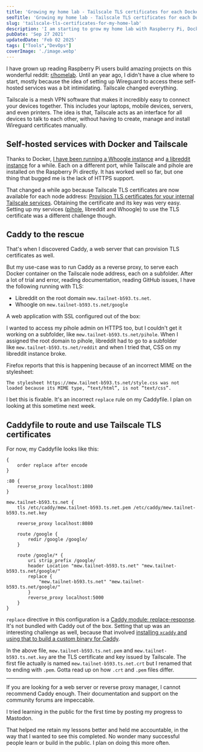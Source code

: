 ```yaml
---
title: 'Growing my home lab - Tailscale TLS certificates for each Docker with Caddy'
seoTitle: 'Growing my home lab - Tailscale TLS certificates for each Docker with Caddy'
slug: 'tailscale-tls-certificates-for-my-home-lab'
description: 'I am starting to grow my home lab with Raspberry Pi, Docker, Caddy and Tailscale. Right now, I have Whoogle, libreddit, pihole and Caddy running on my nodes.'
pubDate: 'Sep 27 2021'
updatedDate: 'Feb 02 2025'
tags: ["Tools","DevOps"]
coverImage: './image.webp'
---
```


I have grown up reading Raspberry Pi users build amazing projects on this wonderful reddit: [r/homelab](https://old.reddit.com/r/homelab/). Until an year ago, I didn't have a clue where to start, mostly because the idea of setting up Wireguard to access these self-hosted services was a bit intimidating. Tailscale changed everything.


Tailscale is a mesh VPN software that makes it incredibly easy to connect your devices together. This includes your laptops, mobile devices, servers, and even printers. The idea is that, Tailscale acts as an interface for all devices to talk to each other, without having to create, manage and install Wireguard certificates manually.


## Self-hosted services with Docker and Tailscale


Thanks to Docker, [I have been running a Whoogle instance](https://www.arun.blog/whoogle-on-the-tailscale-network/) and [a libreddit instance](https://www.arun.blog/libreddit-on-tailscale/) for a while. Each on a different port, while Tailscale and pihole are installed on the Raspberry Pi directly. It has worked well so far, but one thing that bugged me is the lack of HTTPS support.


That changed a while ago because Tailscale TLS certificates are now available for each node address: [Provision TLS certificates for your internal Tailscale services](https://tailscale.com/blog/tls-certs/). Obtaining the certificate and its key was very easy. Setting up my services ([pihole](https://www.arun.blog/post/pi-hole-on-tailscale/), libreddit and Whoogle) to use the TLS certificate was a different challenge though.


## Caddy to the rescue


That's when I discovered Caddy, a web server that can provision TLS certificates as well.


But my use-case was to run Caddy as a reverse proxy, to serve each Docker container on the Tailscale node address, each on a subfolder. After a lot of trial and error, reading documentation, reading GitHub issues, I have the following running with TLS:

- Libreddit on the root domain `mew.tailnet-b593.ts.net`.
- Whoogle on `mew.tailnet-b593.ts.net/google`

A web application with SSL configured out of the box:


<R2Image imageKey="assets/tailscale-tls-certificates-for-my-home-lab-5e11ac3a-ce18-4dbb-8ff9-05c0afe3f875.png" alt="Tailscale TLS certificates on a Whoogle instance" />


I wanted to access my pihole admin on HTTPS too, but I couldn't get it working on a subfolder, like `mew.tailnet-b593.ts.net/pihole`. When I assigned the root domain to pihole, libreddit had to go to a subfolder like `mew.tailnet-b593.ts.net/reddit` and when I tried that, CSS on my libreddit instance broke.


Firefox reports that this is happening because of an incorrect MIME on the stylesheet:


```text
The stylesheet https://mew.tailnet-b593.ts.net/style.css was not loaded because its MIME type, “text/html”, is not “text/css”.
```


I bet this is fixable. It's an incorrect `replace` rule on my Caddyfile. I plan on looking at this sometime next week.


## Caddyfile to route and use Tailscale TLS certificates


For now, my Caddyfile looks like this:


```text
{
	order replace after encode
}

:80 {
	reverse_proxy localhost:1080
}

mew.tailnet-b593.ts.net {
	tls /etc/caddy/mew.tailnet-b593.ts.net.pem /etc/caddy/mew.tailnet-b593.ts.net.key

	reverse_proxy localhost:8080

	route /google {
		redir /google /google/
	}

	route /google/* {
		uri strip_prefix /google/
		header Location "mew.tailnet-b593.ts.net" "mew.tailnet-b593.ts.net/google/"
		replace {
			"mew.tailnet-b593.ts.net" "mew.tailnet-b593.ts.net/google/"
		}
		reverse_proxy localhost:5000
	}
}
```


`replace` directive in this configuration is a [Caddy module: replace-response](https://github.com/caddyserver/replace-response). It's not bundled with Caddy out of the box. Setting that up was an interesting challenge as well, because that involved [installing ](https://caddyserver.com/docs/build#xcaddy)[`xcaddy`](https://caddyserver.com/docs/build#xcaddy)[ and using that to build a custom binary for Caddy](https://caddyserver.com/docs/build#xcaddy).


In the above file, `mew.tailnet-b593.ts.net.pem` and `mew.tailnet-b593.ts.net.key` are the TLS certificate and key issued by Tailscale. The first file actually is named `mew.tailnet-b593.ts.net.crt` but I renamed that to ending with `.pem`. Gotta read up on how `.crt` and `.pem` files differ.


---


If you are looking for a web server or reverse proxy manager, I cannot recommend Caddy enough. Their documentation and support on the community forums are impeccable.


I tried learning in the public for the first time by posting my progress to Mastodon.


That helped me retain my lessons better and held me accountable, in the way that I wanted to see this completed. No wonder many successful people learn or build in the public. I plan on doing this more often.

